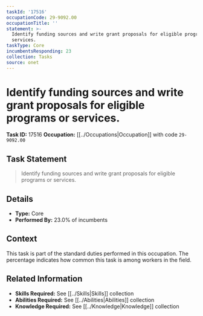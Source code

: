 ```yaml
---
taskId: '17516'
occupationCode: 29-9092.00
occupationTitle: ''
statement: >-
  Identify funding sources and write grant proposals for eligible programs or
  services.
taskType: Core
incumbentsResponding: 23
collection: Tasks
source: onet
---
```

# Identify funding sources and write grant proposals for eligible programs or services.

**Task ID:** 17516
**Occupation:** [[../Occupations|Occupation]] with code `29-9092.00`

## Task Statement

> Identify funding sources and write grant proposals for eligible programs or services.

## Details

- **Type:** Core
- **Performed By:** 23.0% of incumbents

## Context

This task is part of the standard duties performed in this occupation. The percentage indicates how common this task is among workers in the field.

## Related Information

- **Skills Required:** See [[../Skills|Skills]] collection
- **Abilities Required:** See [[../Abilities|Abilities]] collection
- **Knowledge Required:** See [[../Knowledge|Knowledge]] collection
